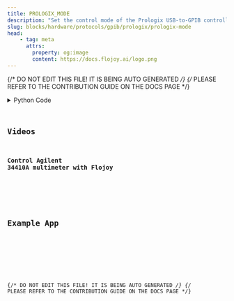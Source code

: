 ```yaml
---
title: PROLOGIX_MODE
description: "Set the control mode of the Prologix USB-to-GPIB controller."
slug: blocks/hardware/protocols/gpib/prologix/prologix-mode
head:
    - tag: meta
      attrs:
        property: og:image
        content: https://docs.flojoy.ai/logo.png
---
```


{/* DO NOT EDIT THIS FILE! IT IS BEING AUTO GENERATED */}
{/* PLEASE REFER TO THE CONTRIBUTION GUIDE ON THE DOCS PAGE */}


<DownloadStudioBanner />
<PythonDocsDisplay docstring={block_data["docstring"]} />
<details>
<summary>Python Code</summary>



<Code code={pythonCode} lang="py" wrap theme="dracula" />

[Find this Flojoy Block on GitHub](https://github.com/flojoy-ai/blocks/blob/main/blocks/HARDWARE/PROTOCOLS/GPIB/PROLOGIX/PROLOGIX_MODE/PROLOGIX_MODE.py)

</details>

## Videos


### Control Agilent 34410A multimeter with Flojoy

<div className="not-content">
<YouTube id="https://www.youtube.com/watch?v=jaN89-ijxL0" />
</div>

## Example App


<GetHelpWidget />


<AppDisplay app={app} blockName="PROLOGIX_MODE" client:visible />


<Example />

{/* DO NOT EDIT THIS FILE! IT IS BEING AUTO GENERATED */}
{/* PLEASE REFER TO THE CONTRIBUTION GUIDE ON THE DOCS PAGE */}
